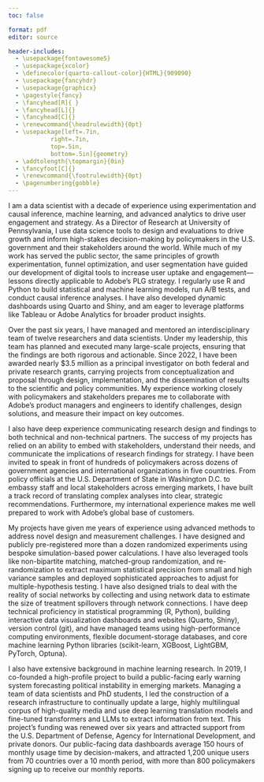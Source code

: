 ```yaml
---
toc: false

format: pdf
editor: source

header-includes:
  - \usepackage{fontawesome5}
  - \usepackage{xcolor}
  - \definecolor{quarto-callout-color}{HTML}{909090}
  - \usepackage{fancyhdr}
  - \usepackage{graphicx}
  - \pagestyle{fancy}
  - \fancyhead[R]{ }
  - \fancyhead[L]{}
  - \fancyhead[C]{}
  - \renewcommand{\headrulewidth}{0pt}
  - \usepackage[left=.7in,
            right=.7in,
            top=.5in,
            bottom=.5in]{geometry} 
  - \addtolength{\topmargin}{0in}
  - \fancyfoot[C]{}
  - \renewcommand{\footrulewidth}{0pt}
  - \pagenumbering{gobble}
---
```



\begin{flushleft}
Jeremy Springman, PhD\\
Director of Research, PDRI-DevLab\\
Research Assistant Professor, University of Pennsylvania\\
\url{jrspringman.github.io}
\end{flushleft}


I am a data scientist with a decade of experience using experimentation and causal inference, machine learning, and advanced analytics to drive user engagement and strategy. As a Director of Research at University of Pennsylvania, I use data science tools to design and evaluations to drive growth and inform high-stakes decision-making by policymakers in the U.S. government and their stakeholders around the world. While much of my work has served the public sector, the same principles of growth experimentation, funnel optimization, and user segmentation have guided our development of digital tools to increase user uptake and engagement—lessons directly applicable to Adobe’s PLG strategy. I regularly use R and Python to build statistical and machine learning models, run A/B tests, and conduct causal inference analyses. I have also developed dynamic dashboards using Quarto and Shiny, and am eager to leverage platforms like Tableau or Adobe Analytics for broader product insights.

Over the past six years, I have managed and mentored an interdisciplinary team of twelve researchers and data scientists. Under my leadership, this team has planned and executed many large-scale projects, ensuring that the findings are both rigorous and actionable. Since 2022, I have been awarded nearly \$3.5 million as a principal investigator on both federal and private research grants, carrying projects from conceptualization and proposal through design, implementation, and the dissemination of results to the scientific and policy communities. My experience working closely with policymakers and stakeholders prepares me to collaborate with Adobe's product managers and engineers to identify challenges, design solutions, and measure their impact on key outcomes. 

I also have deep experience communicating research design and findings to both technical and non-technical partners. The success of my projects has relied on an ability to embed with stakeholders, understand their needs, and communicate the implications of research findings for strategy. I have been invited to speak in front of hundreds of policymakers across dozens of government agencies and international organizations in five countries. From policy officials at the U.S. Department of State in Washington D.C. to embassy staff and local stakeholders across emerging markets, I have built a track record of translating complex analyses into clear, strategic recommendations. Furthermore, my international experience makes me well prepared to work with Adobe's global base of customers.

My projects have given me years of experience using advanced methods to address novel design and measurement challenges. I have designed and publicly pre-registered more than a dozen randomized experiments using bespoke simulation-based power calculations. I have also leveraged tools like non-bipartite matching, matched-group randomization, and re-randomization to extract maximum statistical precision from small and high variance samples and deployed sophisticated approaches to adjust for multiple-hypothesis testing. I have also designed trials to deal with the reality of social networks by collecting and using network data to estimate the size of treatment spillovers through network connections. I have deep technical proficiency in statistical programming (R, Python), building interactive data visualization dashboards and websites (Quarto, Shiny), version control (git), and have managed teams using high-performance computing environments, flexible document-storage databases, and core machine learning Python libraries (scikit-learn, XGBoost, LightGBM, PyTorch, Optuna). 

I also have extensive background in machine learning research. In 2019, I co-founded a high-profile project to build a public-facing early warning system forecasting political instability in emerging markets. Managing a team of data scientists and PhD students, I led the construction of a research infrastructure to continually update a large, highly multilingual corpus of high-quality media and use deep learning translation models and fine-tuned transformers and LLMs to extract information from text. This project's funding was renewed over six years and attracted support from the U.S. Department of Defense, Agency for International Development, and private donors. Our public-facing data dashboards average 150 hours of monthly usage time by decision-makers, and attracted 1,200 unique users from 70 countries over a 10 month period, with more than 800 policymakers signing up to receive our monthly reports. 









